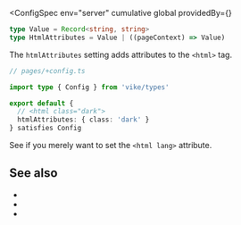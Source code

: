 

<ConfigSpec
  env="server"
  cumulative
  global
  providedBy={<ProvidedBy noCustomGuide />}
>
```ts ts-only hide-menu
type Value = Record<string, string>
type HtmlAttributes = Value | ((pageContext) => Value)
```
</ConfigSpec>

The `htmlAttributes` setting adds attributes to the `<html>` tag.

```ts
// pages/+config.ts

import type { Config } from 'vike/types'

export default {
  // <html class="dark">
  htmlAttributes: { class: 'dark' }
} satisfies Config
```

See <Link href="/lang" /> if you merely want to set the `<html lang>` attribute.


## See also

- <Link href="/lang" />
- <Link href="/head-tags" />
- <Link href="/settings#html-shell" doNotInferSectionTitle />
